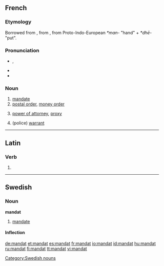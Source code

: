{{also|Mandat|mandát|mandât}}
==French==

===Etymology===
Borrowed from {{etyl|la|fr}} {{term|mandatum}}, from {{term|mandare||to put in one's hands, to command}}, from Proto-Indo-European ''*man-'' "hand" + ''*dhē-'' "put".

===Pronunciation===
* {{IPA|/mãda/|lang=fr}}, {{SAMPA|/ma~da/}}
* {{audio|Fr-mandat.ogg|audio}}
* {{hyphenation|man|dat}}

===Noun===
{{fr-noun|m}}

# [[mandate]]
# [[postal order]], [[money order]]
# {{legal|lang=fr}} [[power of attorney]], [[proxy]]
# (police) [[warrant]]

----

==Latin==

===Verb===
{{la-verb-form|mandat}}

# {{conjugation of|[[mando#Latin|mandō]]||3|s|pres|act|ind}}

----

==Swedish==

===Noun===
'''mandat'''

# [[mandate]]

====Inflection====
{{sv-noun|gender=Neuter|mandat|mandatet|mandat|mandaten|mandats|mandatets|mandats|mandatens}}

[[Category:Swedish nouns]]

[[de:mandat]]
[[et:mandat]]
[[es:mandat]]
[[fr:mandat]]
[[io:mandat]]
[[id:mandat]]
[[hu:mandat]]
[[ru:mandat]]
[[fi:mandat]]
[[tt:mandat]]
[[vi:mandat]]